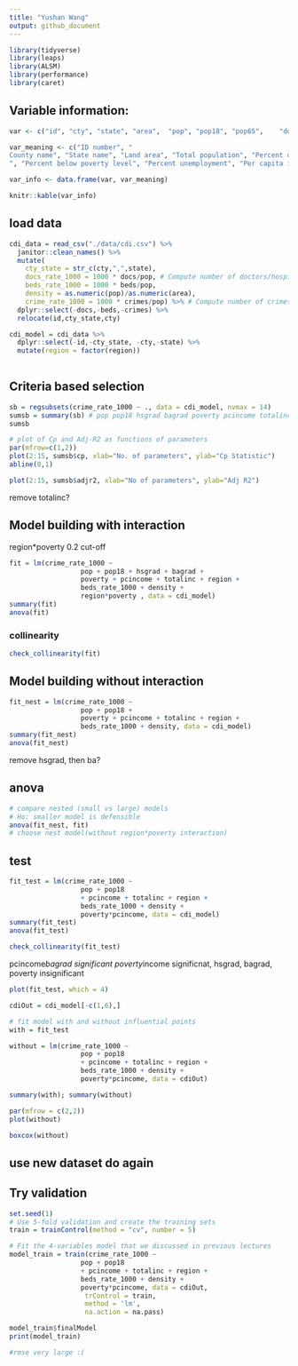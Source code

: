 ```yaml
---
title: "Yushan Wang"
output: github_document
---
```


```r
library(tidyverse)
library(leaps)
library(ALSM)
library(performance)
library(caret)


```

## Variable information:

```r
var <- c("id", "cty", "state", "area",	"pop", "pop18",	"pop65",	"docs",	"beds",	"crimes",	"hsgrad",	"bagrad",	"poverty",	"unemp",	"pcincome",	"totalinc",	"region")

var_meaning <- c("ID number", "
County name", "State name", "Land area", "Total population", "Percent of population aged 18-34", "Percent of population aged 65+", "Number of active physicians", "Number of hospital beds", "Total serious crimes", "Percent high school graduates", "Percent bachelor’s degrees
", "Percent below poverty level", "Percent unemployment", "Per capita income", "Total personal income", "Geographic region")

var_info <- data.frame(var, var_meaning)

knitr::kable(var_info)
```

## load data

```r
cdi_data = read_csv("./data/cdi.csv") %>%
  janitor::clean_names() %>%
  mutate(
    cty_state = str_c(cty,",",state),
    docs_rate_1000 = 1000 * docs/pop, # Compute number of doctors/hospital beds per 1000 people.
    beds_rate_1000 = 1000 * beds/pop,
    density = as.numeric(pop)/as.numeric(area),
    crime_rate_1000 = 1000 * crimes/pop) %>% # Compute number of crimes per 1000 people. 
  dplyr::select(-docs,-beds,-crimes) %>%
  relocate(id,cty_state,cty)

cdi_model = cdi_data %>% 
  dplyr::select(-id,-cty_state, -cty,-state) %>% 
  mutate(region = factor(region))
  
```


## Criteria based selection


```r

sb = regsubsets(crime_rate_1000 ~ ., data = cdi_model, nvmax = 14)
sumsb = summary(sb) # pop pop18 hsgrad bagrad poverty pcincome totalinc region beds_rate_1000 density
sumsb

# plot of Cp and Adj-R2 as functions of parameters
par(mfrow=c(1,2))
plot(2:15, sumsb$cp, xlab="No. of parameters", ylab="Cp Statistic") 
abline(0,1)

plot(2:15, sumsb$adjr2, xlab="No of parameters", ylab="Adj R2")


```

remove totalinc?

## Model building with interaction
region*poverty
0.2 cut-off

```r
fit = lm(crime_rate_1000 ~  
                  pop + pop18 + hsgrad + bagrad + 
                  poverty + pcincome + totalinc + region +
                  beds_rate_1000 + density + 
                  region*poverty , data = cdi_model)
summary(fit)
anova(fit)
```

### collinearity
```r
check_collinearity(fit)
```

## Model building without interaction

```r
fit_nest = lm(crime_rate_1000 ~  
                  pop + pop18 + 
                  poverty + pcincome + totalinc + region +
                  beds_rate_1000 + density, data = cdi_model)
summary(fit_nest)
anova(fit_nest)
```

remove hsgrad, then ba?

## anova

```r
# compare nested (small vs large) models
# Ho: smaller model is defensible
anova(fit_nest, fit)
# choose nest model(without region*poverty interaction)
```

## test

```r
fit_test = lm(crime_rate_1000 ~  
                  pop + pop18   
                  + pcincome + totalinc + region +
                  beds_rate_1000 + density + 
                  poverty*pcincome, data = cdi_model)
summary(fit_test)
anova(fit_test)

check_collinearity(fit_test)
```

pcincome*bagrad significant
poverty*income significnat, hsgrad, bagrad, poverty insignificant

```r
plot(fit_test, which = 4) 

cdiOut = cdi_model[-c(1,6),]

# fit model with and without influential points
with = fit_test 

without = lm(crime_rate_1000 ~  
                  pop + pop18   
                  + pcincome + totalinc + region +
                  beds_rate_1000 + density + 
                  poverty*pcincome, data = cdiOut)

summary(with); summary(without) 

par(mfrow = c(2,2))
plot(without)

boxcox(without)
```

## use new dataset do again


## Try validation

```r
set.seed(1)
# Use 5-fold validation and create the training sets
train = trainControl(method = "cv", number = 5)

# Fit the 4-variables model that we discussed in previous lectures
model_train = train(crime_rate_1000 ~  
                  pop + pop18   
                  + pcincome + totalinc + region +
                  beds_rate_1000 + density + 
                  poverty*pcincome, data = cdiOut,
                   trControl = train,
                   method = 'lm',
                   na.action = na.pass)

model_train$finalModel
print(model_train)

#rmse very large :(
```








